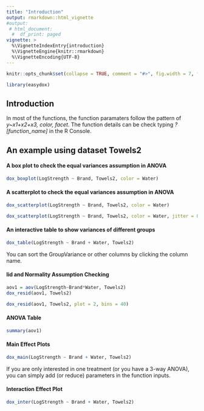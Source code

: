 ```yaml
---
title: "Introduction"
output: rmarkdown::html_vignette
#output:
 # html_document:
  #  df_print: paged
vignette: >
  %\VignetteIndexEntry{introduction}
  %\VignetteEngine{knitr::rmarkdown}
  %\VignetteEncoding{UTF-8}
---
```


```r
knitr::opts_chunk$set(collapse = TRUE, comment = "#>", fig.width = 7, fig.height = 4, fig.align = "center")
```

```r
library(easydox)
```

## Introduction

In most of the functions, the function paramaters follow the pattern of *y~x1+x2+x3, color, facet*. The function details can be check typing *?[function_name]* in the R Console.

## An example using dataset Towels2

#### A box plot to check the equal variances assumption in ANOVA

```r
dox_boxplot(LogStrength ~ Brand, Towels2, color = Water)
```

#### A scatterplot to check the equal variances assumption in ANOVA

```r
dox_scatterplot(LogStrength ~ Brand, Towels2, color = Water)
```


```r
dox_scatterplot(LogStrength ~ Brand, Towels2, color = Water, jitter = 0.15)
```


#### An interactive table to show variances of different groups

```r
dox_table(LogStrength ~ Brand + Water, Towels2)
```

You can sort the GroupVariance or other columns by clicking the column name.

#### Iid and Normality Assumption Checking

```r
aov1 = aov(LogStrength~Brand*Water, Towels2)
dox_resid(aov1, Towels2)
```

```r
dox_resid(aov1, Towels2, plot = 2, bins = 40)
```

#### ANOVA Table

```r
summary(aov1)
```

#### Main Effect Plots

```r
dox_main(LogStrength ~ Brand + Water, Towels2)
```

If you are only interested in one treatment (or you have a 3-way ANOVA), you can simply add (or reduce) parameters in the function inputs.

#### Interaction Effect Plot

```r
dox_inter(LogStrength ~ Brand + Water, Towels2)
```
